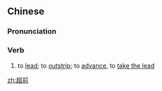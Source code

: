 ==Chinese==
{{zh-forms}}

===Pronunciation===
{{zh-pron
|m=chāoqián
|c=ciu1 cin4
|cat=v
}}

===Verb===
{{zh-verb}}

# to [[lead]]; to [[outstrip]]; to [[advance]], to [[take the lead]]

[[zh:超前]]